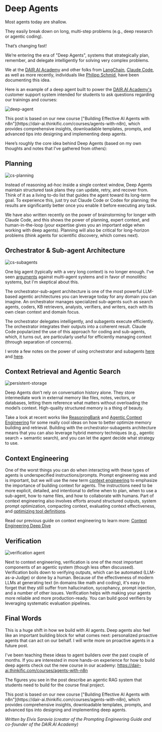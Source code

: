 # Deep Agents


Most agents today are shallow.

They easily break down on long, multi-step problems (e.g., deep research or agentic coding).

That’s changing fast!

We’re entering the era of "Deep Agents", systems that strategically plan, remember, and delegate intelligently for solving very complex problems.

We at the [DAIR.AI Academy](https://dair-ai.thinkific.com/) and other folks from [LangChain](https://docs.langchain.com/labs/deep-agents/overview), [Claude Code](https://www.anthropic.com/engineering/building-agents-with-the-claude-agent-sdk), as well as more recently, individuals like [Philipp Schmid](https://www.philschmid.de/agents-2.0-deep-agents), have been documenting this idea.

Here is an example of a deep agent built to power the [DAIR.AI Academy's](https://dair-ai.thinkific.com/) customer support system intended for students to ask questions regarding our trainings and courses:

![deep-agent](../../img/agents/customer-support-deep-agent.png)

<Callout type="info" emoji="📚">
This post is based on our new course ["Building Effective AI Agents with n8n"](https://dair-ai.thinkific.com/courses/agents-with-n8n), which provides comprehensive insights, downloadable templates, prompts, and advanced tips into designing and implementing deep agents.
</Callout>

Here’s roughly the core idea behind Deep Agents (based on my own thoughts and notes that I've gathered from others):

## Planning

![cs-planning](../../img/agents/cs-planning.png)

Instead of reasoning ad-hoc inside a single context window, Deep Agents maintain structured task plans they can update, retry, and recover from. Think of it as a living to-do list that guides the agent toward its long-term goal. To experience this, just try out Claude Code or Codex for planning; the results are significantly better once you enable it before executing any task. 

We have also written recently on the power of brainstorming for longer with Claude Code, and this shows the power of planning, expert context, and human-in-the-loop (your expertise gives you an important edge when working with deep agents). Planning will also be critical for long-horizon problems (think agents for scientific discovery, which comes next).

## Orchestrator & Sub-agent Architecture

![cs-subagents](../../img/agents/cs-subagents.png)

One big agent (typically with a very long context) is no longer enough. I've seen [arguments](https://cognition.ai/blog/dont-build-multi-agents) against multi-agent systems and in favor of monolithic systems, but I'm skeptical about this. 

The orchestrator-sub-agent architecture is one of the most powerful LLM-based agentic architectures you can leverage today for any domain you can imagine. An orchestrator manages specialized sub-agents such as search agents, coders, KB retrievers, analysts, verifiers, and writers, each with its own clean context and domain focus. 

The orchestrator delegates intelligently, and subagents execute efficiently. The orchestrator integrates their outputs into a coherent result. Claude Code popularized the use of this approach for coding and sub-agents, which, it turns out, are particularly useful for efficiently managing context (through separation of concerns).

I wrote a few notes on the power of using orchestrator and subagents [here](https://x.com/omarsar0/status/1960877597191245974) and [here](https://x.com/omarsar0/status/1971975884077965783).

## Context Retrieval and Agentic Search

![persistent-storage](../../img/agents/cs-persistent-storage.png)

Deep Agents don’t rely on conversation history alone. They store intermediate work in external memory like files, notes, vectors, or databases, letting them reference what matters without overloading the model’s context. High-quality structured memory is a thing of beauty. 

Take a look at recent works like [ReasoningBank](https://arxiv.org/abs/2509.25140) and [Agentic Context Engineering](https://arxiv.org/abs/2510.04618) for some really cool ideas on how to better optimize memory building and retrieval. Building with the orchestrator-subagents architecture means that you can also leverage hybrid memory techniques (e.g., agentic search + semantic search), and you can let the agent decide what strategy to use.

## Context Engineering

One of the worst things you can do when interacting with these types of agents is underspecified instructions/prompts. Prompt engineering was and is important, but we will use the new term [context engineering](https://www.promptingguide.ai/guides/context-engineering-guide) to emphasize the importance of building context for agents. The instructions need to be more explicit, detailed, and intentional to define when to plan, when to use a sub-agent, how to name files, and how to collaborate with humans. Part of context engineering also involves efforts around structured outputs, system prompt optimization, compacting context, evaluating context effectiveness, and [optimizing tool definitions](https://www.anthropic.com/engineering/writing-tools-for-agents).

Read our previous guide on context engineering to learn more: [Context Engineering Deep Dive](https://www.promptingguide.ai/guides/context-engineering-guide)

## Verification

![verification agent](../../img/agents/cs-verification-agent.png)

Next to context engineering, verification is one of the most important components of an agentic system (though less often discussed). Verification boils down to verifying outputs, which can be automated (LLM-as-a-Judge) or done by a human. Because of the effectiveness of modern LLMs at generating text (in domains like math and coding), it's easy to forget that they still suffer from hallucination, sycophancy, prompt injection, and a number of other issues. Verification helps with making your agents more reliable and more production-ready. You can build good verifiers by leveraging systematic evaluation pipelines.

## Final Words

This is a huge shift in how we build with AI agents. Deep agents also feel like an important building block for what comes next: personalized proactive agents that can act on our behalf. I will write more on proactive agents in a future post. 

I've been teaching these ideas to agent builders over the past couple of months. If you are interested in more hands-on experience for how to build deep agents check out the new course in our academy: https://dair-ai.thinkific.com/courses/agents-with-n8n


The figures you see in the post describe an agentic RAG system that students need to build for the course final project.

<Callout type="info" emoji="📚">
This post is based on our new course ["Building Effective AI Agents with n8n"](https://dair-ai.thinkific.com/courses/agents-with-n8n), which provides comprehensive insights, downloadable templates, prompts, and advanced tips into designing and implementing deep agents.
</Callout>

*Written by Elvis Saravia (creator of the Prompting Engineering Guide and co-founder of the DAIR.AI Academy)*